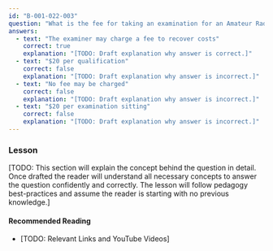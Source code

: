 ```yaml
---
id: "B-001-022-003"
question: "What is the fee for taking an examination for an Amateur Radio Operator Certificate, administered by an accredited examiner?"
answers:
  - text: "The examiner may charge a fee to recover costs"
    correct: true
    explanation: "[TODO: Draft explanation why answer is correct.]"
  - text: "$20 per qualification"
    correct: false
    explanation: "[TODO: Draft explanation why answer is incorrect.]"
  - text: "No fee may be charged"
    correct: false
    explanation: "[TODO: Draft explanation why answer is incorrect.]"
  - text: "$20 per examination sitting"
    correct: false
    explanation: "[TODO: Draft explanation why answer is incorrect.]"
---
```


### Lesson

[TODO: This section will explain the concept behind the question in detail. Once drafted the reader will understand all necessary concepts to answer the question confidently and correctly. The lesson will follow pedagogy best-practices and assume the reader is starting with no previous knowledge.]

#### Recommended Reading

- [TODO: Relevant Links and YouTube Videos]
